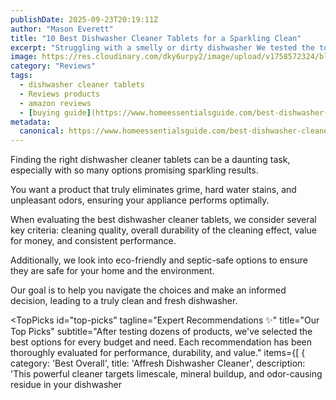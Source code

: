 ```yaml
---
publishDate: 2025-09-23T20:19:11Z
author: "Mason Everett"
title: "10 Best Dishwasher Cleaner Tablets for a Sparkling Clean"
excerpt: "Struggling with a smelly or dirty dishwasher We tested the top dishwasher cleaner tablets to help you find the perfect solution for a spotless, fresh machine."
image: https://res.cloudinary.com/dky6urpy2/image/upload/v1758572324/blog_image_1758572324_cran1x.webp
category: "Reviews"
tags:
  - dishwasher cleaner tablets
  - Reviews products
  - amazon reviews
  - [buying guide](https://www.homeessentialsguide.com/best-dishwasher-tablets-for-hard-water)
metadata:
  canonical: https://www.homeessentialsguide.com/best-dishwasher-cleaner-tablets
---
```



<p>Finding the right dishwasher cleaner tablets can be a daunting task, especially with so many options promising sparkling results.</p>
<p>You want a product that truly eliminates grime, hard water stains, and unpleasant odors, ensuring your appliance performs optimally.</p>
<p>When evaluating the best dishwasher cleaner tablets, we consider several key criteria: cleaning quality, overall durability of the cleaning effect, value for money, and consistent performance.</p>
<p>Additionally, we look into eco-friendly and septic-safe options to ensure they are safe for your home and the environment.</p>
<p>Our goal is to help you navigate the choices and make an informed decision, leading to a truly clean and fresh dishwasher.</p>

<TopPicks
  id="top-picks"
  tagline="Expert Recommendations ✨"
  title="Our Top Picks"
  subtitle="After testing dozens of products, we've selected the best options for every budget and need. Each recommendation has been thoroughly evaluated for performance, durability, and value."
  items={[
    {
      category: 'Best Overall',
      title: 'Affresh Dishwasher Cleaner',
      description: 'This powerful cleaner targets limescale, mineral buildup, and odor-causing residue in your dishwasher